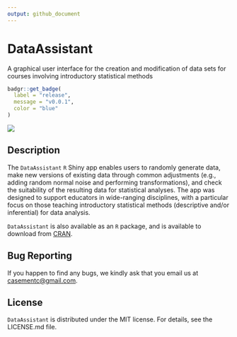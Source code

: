 ```yaml
---
output: github_document
---
```



# DataAssistant

A graphical user interface for the creation and modification of data sets for
courses involving introductory statistical methods

<!-- start badges -->
```r
badgr::get_badge(
  label = "release",
  message = "v0.0.1",
  color = "blue"
)
```


<!-- start badges -->
![](https://img.shields.io/badge/release-v0.0.1-blue?style=flat)
<!-- end badges -->


## Description
The `DataAssistant` `R` Shiny app enables users to randomly generate data, make 
new versions of existing data through common adjustments (e.g., adding random 
normal noise and performing transformations), and check the suitability of the
resulting data for statistical analyses. The app was designed to support 
educators in wide-ranging disciplines, with a particular focus on those teaching 
introductory statistical methods (descriptive and/or inferential) for data 
analysis.

`DataAssistant` is also available as an `R` package, and is available to 
download from <a href="https://cran.r-project.org/" target="_blank">CRAN</a>.


## Bug Reporting
If you happen to find any bugs, we kindly ask that you email us at 
[casementc@gmail.com](mailto:casementc@gmail.com).


## License
`DataAssistant` is distributed under the MIT license. For details, see the
LICENSE.md file.



